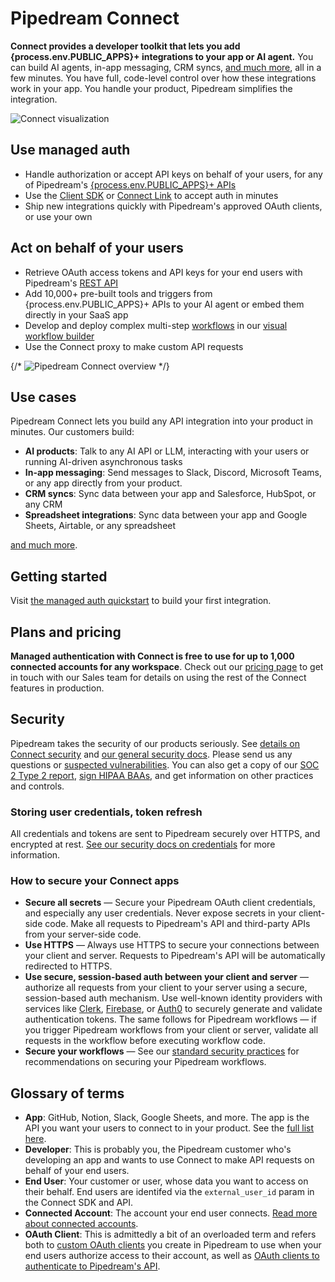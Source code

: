 
# Pipedream Connect

**Connect provides a developer toolkit that lets you add {process.env.PUBLIC_APPS}+ integrations to your app or AI agent.** You can build AI agents, in-app messaging, CRM syncs, [and much more](/connect/use-cases), all in a few minutes. You have full, code-level control over how these integrations work in your app. You handle your product, Pipedream simplifies the integration. 

![Connect visualization](https://res.cloudinary.com/pipedreamin/image/upload/v1738731467/pd-connect-viz_cep0uq.png)

## Use managed auth

- Handle authorization or accept API keys on behalf of your users, for any of Pipedream's [{process.env.PUBLIC_APPS}+ APIs](https://pipedream.com/apps)
- Use the [Client SDK](https://github.com/PipedreamHQ/pipedream/tree/master/packages/sdk) or [Connect Link](/connect/managed-auth/quickstart#or-use-connect-link) to accept auth in minutes
- Ship new integrations quickly with Pipedream's approved OAuth clients, or use your own


## Act on behalf of your users

- Retrieve OAuth access tokens and API keys for your end users with Pipedream's [REST API](/connect/api)
- Add 10,000+ pre-built tools and triggers from {process.env.PUBLIC_APPS}+ APIs to your AI agent or embed them directly in your SaaS app
- Develop and deploy complex multi-step [workflows](/connect/workflows) in our [visual workflow builder](/workflows)
- Use the Connect proxy to make custom API requests

{/* <Image src="https://res.cloudinary.com/pipedreamin/image/upload/v1724194758/Screenshot_2024-08-20_at_3.59.05_PM_rfylfq.png" alt="Pipedream Connect overview" width={800} height={529} /> */}

## Use cases

Pipedream Connect lets you build any API integration into your product in minutes. Our customers build:

- **AI products**: Talk to any AI API or LLM, interacting with your users or running AI-driven asynchronous tasks
- **In-app messaging**: Send messages to Slack, Discord, Microsoft Teams, or any app directly from your product.
- **CRM syncs**: Sync data between your app and Salesforce, HubSpot, or any CRM
- **Spreadsheet integrations**: Sync data between your app and Google Sheets, Airtable, or any spreadsheet

[and much more](/connect/use-cases).

## Getting started

Visit [the managed auth quickstart](/connect/quickstart) to build your first integration.

## Plans and pricing

**Managed authentication with Connect is free to use for up to 1,000 connected accounts for any workspace**. Check out our [pricing page](https://pipedream.com/pricing?plan=Enterprise) to get in touch with our Sales team for details on using the rest of the Connect features in production.

## Security

Pipedream takes the security of our products seriously. See [details on Connect security](/privacy-and-security#pipedream-connect) and [our general security docs](/privacy-and-security). Please send us any questions or [suspected vulnerabilities](/privacy-and-security#reporting-a-vulnerability). You can also get a copy of our [SOC 2 Type 2 report](/privacy-and-security#soc-2), [sign HIPAA BAAs](/privacy-and-security#hipaa), and get information on other practices and controls.

### Storing user credentials, token refresh

All credentials and tokens are sent to Pipedream securely over HTTPS, and encrypted at rest. [See our security docs on credentials](/privacy-and-security#third-party-oauth-grants-api-keys-and-environment-variables) for more information.

### How to secure your Connect apps

- **Secure all secrets** — Secure your Pipedream OAuth client credentials, and especially any user credentials. Never expose secrets in your client-side code. Make all requests to Pipedream's API and third-party APIs from your server-side code.
- **Use HTTPS** — Always use HTTPS to secure your connections between your client and server. Requests to Pipedream's API will be automatically redirected to HTTPS.
- **Use secure, session-based auth between your client and server** — authorize all requests from your client to your server using a secure, session-based auth mechanism. Use well-known identity providers with services like [Clerk](https://clerk.com/), [Firebase](https://firebase.google.com/), or [Auth0](https://auth0.com/) to securely generate and validate authentication tokens. The same follows for Pipedream workflows — if you trigger Pipedream workflows from your client or server, validate all requests in the workflow before executing workflow code.
- **Secure your workflows** — See our [standard security practices](/privacy-and-security/best-practices) for recommendations on securing your Pipedream workflows.

## Glossary of terms

- **App**: GitHub, Notion, Slack, Google Sheets, and more. The app is the API you want your users to connect to in your product. See the [full list here](https://pipedream.com/apps).
- **Developer**: This is probably you, the Pipedream customer who's developing an app and wants to use Connect to make API requests on behalf of your end users.
- **End User**: Your customer or user, whose data you want to access on their behalf. End users are identifed via the `external_user_id` param in the Connect SDK and API.
- **Connected Account**: The account your end user connects. [Read more about connected accounts](/connected-accounts).
- **OAuth Client**: This is admittedly a bit of an overloaded term and refers both to [custom OAuth clients](/connect/managed-auth/oauth-clients) you create in Pipedream to use when your end users authorize access to their account, as well as [OAuth clients to authenticate to Pipedream's API](/rest-api/auth#oauth).
